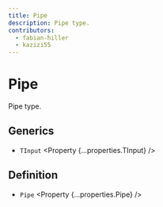 ```yaml
---
title: Pipe
description: Pipe type.
contributors:
  - fabian-hiller
  - kazizi55
---
```



# Pipe

Pipe type.

## Generics

- `TInput` <Property {...properties.TInput} />

## Definition

- `Pipe` <Property {...properties.Pipe} />
